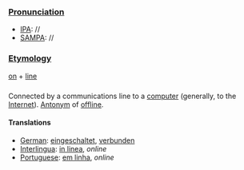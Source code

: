 ===[[Pronunciation]]===
*[[IPA]]: //
*[[SAMPA]]: //
===[[Etymology]]===
[[on]] + [[line]]
===[[]]===
Connected by a communications line  to a [[computer]] (generally, to the [[Internet]]). [[Antonym]] of [[offline]].

====Translations====
*[[German]]: [[eingeschaltet]], [[verbunden]]
*[[Interlingua]]: [[in linea]], ''online''
*[[Portuguese]]: [[em linha]], ''online''